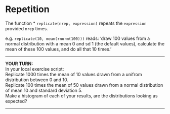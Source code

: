 # Repetition

The function 
* `replicate(nrep, expression)` repeats the `expression` provided `nrep` times.

e.g. `replicate(10, mean(rnorm(100)))` reads: 'draw 100 values from a normal distribution with a mean 0 and sd 1 (the default values), calculate the mean of these 100 values, and do all that 10 times.'
  
***

**YOUR TURN:**  
In your local exercise script:  
Replicate 1000 times the mean of 10 values drawn from a unifrom distribution between 0 and 10.  
Replicate 100 times the mean of 50 values drawn from a normal distribution of mean 10 and standard deviation 5.  
Make a histogram of each of your results, are the distributions looking as expected?  

***

